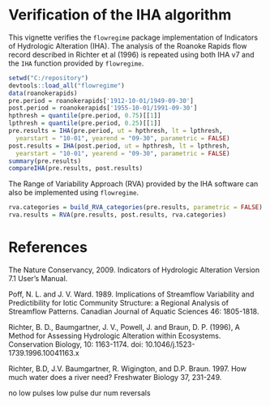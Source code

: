 # Verification of the IHA algorithm

This vignette verifies the `flowregime` package implementation of Indicators of
Hydrologic Alteration (IHA). The analysis of the Roanoke Rapids flow record 
described in Richter et al (1996) is repeated using both IHA v7 and the 
`IHA` function provided by `flowregime`.

```{r iha}
setwd("C:/repository")
devtools::load_all("flowregime")
data(roanokerapids)
pre.period = roanokerapids['1912-10-01/1949-09-30']
post.period = roanokerapids['1955-10-01/1991-09-30']
hpthresh = quantile(pre.period, 0.75)[[1]]
lpthresh = quantile(pre.period, 0.25)[[1]]
pre.results = IHA(pre.period, ut = hpthresh, lt = lpthresh, 
  yearstart = "10-01", yearend = "09-30", parametric = FALSE)
post.results = IHA(post.period, ut = hpthresh, lt = lpthresh, 
  yearstart = "10-01", yearend = "09-30", parametric = FALSE)
summary(pre.results)
compareIHA(pre.results, post.results)
```

The Range of Variability Approach (RVA) provided by the IHA software can also
be implemented using `flowregime`.

```{r rva}
rva.categories = build_RVA_categories(pre.results, parametric = FALSE)
rva.results = RVA(pre.results, post.results, rva.categories)

```



# References

The Nature Conservancy, 2009. Indicators of Hydrologic Alteration Version 7.1
User's Manual.

Poff, N. L. and J. V. Ward. 1989. Implications of Streamflow Variability and
Predictibility for Iotic Community Structure: a Regional Analysis of Streamflow 
Patterns. Canadian Journal of Aquatic Sciences 46: 1805-1818.

Richter, B. D., Baumgartner, J. V., Powell, J. and Braun, D. P. (1996), A 
Method for Assessing Hydrologic Alteration within Ecosystems. Conservation 
Biology, 10: 1163-1174. doi: 10.1046/j.1523-1739.1996.10041163.x

Richter, B.D, J.V. Baumgartner, R. Wigington, and D.P. Braun. 1997. How much 
water does a river need? Freshwater Biology 37, 231-249.



no low pulses
low pulse dur
num reversals